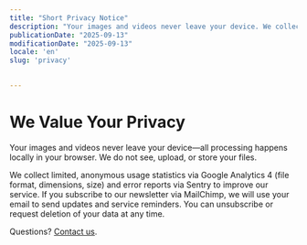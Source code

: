 ```yaml
---
title: "Short Privacy Notice"
description: "Your images and videos never leave your device. We collect limited, anonymous usage statistics via Google Analytics and error reports via Sentry"
publicationDate: "2025-09-13"
modificationDate: "2025-09-13"
locale: 'en'
slug: 'privacy'
     

---
```


# We Value Your Privacy

Your images and videos never leave your device—all processing happens locally in your browser. We do not see, upload, or store your files.

We collect limited, anonymous usage statistics via Google Analytics 4 (file format, dimensions, size) and error reports via Sentry to improve our service. If you subscribe to our newsletter via MailChimp, we will use your email to send updates and service reminders. You can unsubscribe or request deletion of your data at any time.

Questions? [Contact us](https://github.com/damiarita/slingsite/issues).
